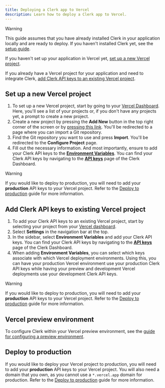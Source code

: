 ```yaml
---
title: Deploying a Clerk app to Vercel
description: Learn how to deploy a Clerk app to Vercel.
---
```


> [!WARNING]
> This guide assumes that you have already installed Clerk in your application locally and are ready to deploy. If you haven't installed Clerk yet, see the [setup guide](/docs/quickstarts/setup-clerk).

If you haven't set up your application in Vercel yet, [set up a new Vercel project](#set-up-a-new-vercel-project).

If you already have a Vercel project for your application and need to integrate Clerk, [add Clerk API keys to an existing Vercel project](#add-clerk-api-keys-to-existing-vercel-project).

## Set up a new Vercel project

1. To set up a new Vercel project, start by going to your [Vercel Dashboard](https://vercel.com/dashboard). Here, you'll see a list of your projects or, if you don't have any projects yet, a prompt to create a new project.
1. Create a new project by pressing the **Add New** button in the top right corner of the screen or by [pressing this link](https://vercel.com/new). You'll be redirected to a page where you can import a Git repository.
1. Find the Git repository you want to use and press **Import**. You'll be redirected to the **Configure Project** page.
1. Fill out the necessary information. And most importantly, ensure to add your Clerk API keys to the **[Environment Variables](https://vercel.com/docs/concepts/projects/environment-variables)**. You can find your Clerk API keys by navigating to the [**API keys**](https://dashboard.clerk.com/last-active?path=api-keys) page of the Clerk Dashboard.

> [!WARNING]
> If you would like to deploy to production, you will need to add your **production** API keys to your Vercel project. Refer to the [Deploy to production](/docs/deployments/overview) guide for more information.

## Add Clerk API keys to existing Vercel project

1. To add your Clerk API keys to an existing Vercel project, start by selecting your project from your [Vercel dashboard](https://vercel.com/dashboard).
1. Select **Settings** in the navigation bar at the top.
1. In the sidebar, select **Environment Variables** and add your Clerk API keys. You can find your Clerk API keys by navigating to the [**API keys**](https://dashboard.clerk.com/last-active?path=api-keys) page of the Clerk Dashboard.
1. When adding **Environment Variables**, you can select which keys associate with which Vercel deployment environments. Using this, you can have your production Vercel environment use your production Clerk API keys while having your preview and development Vercel deployments use your development Clerk API keys.

> [!WARNING]
> If you would like to deploy to production, you will need to add your **production** API keys to your Vercel project. Refer to the [Deploy to production](/docs/deployments/overview) guide for more information.

## Vercel preview environment

To configure Clerk within your Vercel preview environment, see the [guide for configuring a preview environment](/docs/deployments/set-up-preview-environment).

## Deploy to production

If you would like to deploy your Vercel project to production, you will need to add your **production** API keys to your Vercel project. You will also need a domain that you own, as you cannot use a `*.vercel.app` domain for production. Refer to the [Deploy to production](/docs/deployments/overview) guide for more information.
